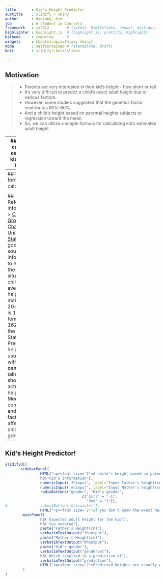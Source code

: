 ```yaml
---
title       : Kid's Height Predictor 
subtitle    : Slidify + Shiny 
author      : Hyojung, Kim
job         : A student in Coursera 
framework   : io2012        # {io2012, html5slides, shower, dzslides, ...}
highlighter : highlight.js  # {highlight.js, prettify, highlight}
hitheme     : tomorrow      # 
widgets     : [bootstrap,mathjax, shiny] 
mode        : selfcontained # {standalone, draft}
knit        : slidify::knit2slides

--- 
```

## Motivation 

> * Parents are very interested in their kid's height - how short or tall 
> * It's very difficult to predict a child's exact adult height due to various factors. 
> * However, some studies suggested that the genetics factor contributes 60%-80%. 
> * And a child's height based on parental heights subjects to regression toward the mean. 
> * So, we can utilize a simple formula for calculating kid's estimated adult height.

---
## How to calculate estimated kid's adult height 

> 1. Convert each parent's height into centimeters. For example, if mom is 5 feet 6 inches, tall, her height is 167.64 centimeters.
> 2. Add both parents' heights together and divide the resulting number by two. 
> 3. Subtract 6.35 centimeters from the result above if the child is a girl. For a boy, add 6.35 centimeters to the average of the parent's height calculated above.
> 4. Your child's adult height will likely fall within 10.14 centimeters of that number.

--- 
## Simple formula for calcalation

<H3> $$\frac{FatherHeight + MotherHeight}{2} \pm 6.35$$ </H3>

## Reference information
> [CDC Growth Charts of the United States](http://www.cdc.gov/GrowthCharts/) are good sources of information to evaluate the growth situation of a child.
> The average height of male of age 20 or older is 176.3 cm, female is 162.2 cm in the United States.
> Predicted heights are usually within <strong>10.16 centimeters</strong>, taller or shorter, than actual adult height. Medical conditions and other factors can affect a child's growth.

--- 
## Kid's Height Predictor!

```r
slidifyUI(          
       sidebarPanel(
                HTML("<p><font size='2'>A child's height based on parental heights subjects to regression toward the mean. This calculator is base on this algorithm. Please enjoy it !</font></p>"),
                h3("kid's information"),                
                numericInput('fhinput', label="Input Father's height(cm)", value = 176.3),
                numericInput('mhinput', label="Input Mother's height(cm)", value = 162.2),
                radioButtons("gender", "Kid's gender",
                                   c("Girl" = "-1",
                                     "Boy" = "1")),
#               submitButton('Calculate!'), 
                HTML("<p><font size='2'>If you don't know the exact height of your parents, you can accept the default value.</font></p>")),
        mainPanel(
                h3('Expected adult height for the kid'),
                h3('You entered'),
                paste("Father's Height(cm)"),
                verbatimTextOutput("fhoutput"),
                paste("Mother's Height(cm)"), 
                verbatimTextOutput("mhoutput"),
                paste("Kid's gender"),
                verbatimTextOutput("genderout"),
                h3('Which resulted in a prediction of'),
                verbatimTextOutput("prediction"),
                HTML("<p><font size='2'>Predicted heights are usually within <strong>10.16 centimeters</strong>, taller or shorter, than actual adult height. Medical conditions and other factors can affect a child's growth.</font></p>")                
        )                
)

```

